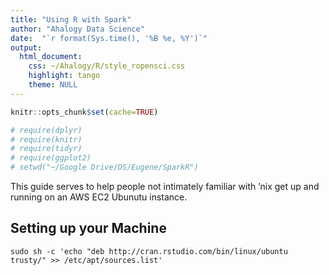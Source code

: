 ```yaml
---
title: "Using R with Spark"
author: "Ahalogy Data Science"
date:  "`r format(Sys.time(), '%B %e, %Y')`"
output:
  html_document: 
    css: ~/Ahalogy/R/style_ropensci.css
    highlight: tango
    theme: NULL
---
```


```r
knitr::opts_chunk$set(cache=TRUE)
```

```r
# require(dplyr)
# require(knitr)
# require(tidyr)
# require(ggplot2)
# setwd("~/Google Drive/DS/Eugene/SparkR")
```

This guide serves to help people not intimately familiar with 'nix get up and running on an AWS EC2 Ubunutu instance.

## Setting up your Machine
```
sudo sh -c 'echo "deb http://cran.rstudio.com/bin/linux/ubuntu trusty/" >> /etc/apt/sources.list'
```

